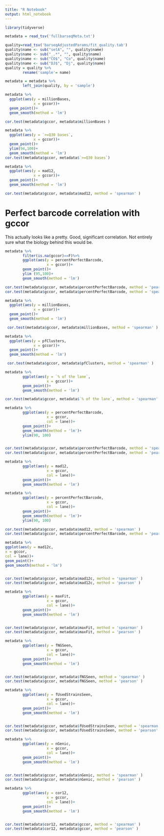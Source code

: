 ```yaml
---
title: "R Notebook"
output: html_notebook
---
```

```r
library(tidyverse)

metadata = read_tsv('fullbarseqMeta.txt')

quality=read_tsv('barseqAdjustedParams/fit_quality.tab')
quality$name <- sub("setA", "", quality$name)
quality$name <- sub("_.*", "", quality$name)
quality$name <- sub("CO$", "Co", quality$name)
quality$name <- sub("DJ$", "Dj", quality$name)
quality = quality %>%
        rename('sample'= name)

metadata = metadata %>%
        left_join(quality, by = 'sample')

```


```r
metadata %>%
  ggplot(aes(y = millionBases,
             x = gccor))+
  geom_point()+
  geom_smooth(method = 'lm')

cor.test(metadata$gccor, metadata$millionBases )
```
```r
metadata %>%
  ggplot(aes(y = `>=Q30 bases`,
             x = gccor))+
  geom_point()+
  ylim(94,100)+
  geom_smooth(method = 'lm')
cor.test(metadata$gccor, metadata$`>=Q30 bases`)
```

```r

metadata %>%
  ggplot(aes(y = mad12,
             x = gccor))+
  geom_point()+
  geom_smooth(method = 'lm')

cor.test(metadata$gccor, metadata$mad12, method = 'spearman' )
```
# Perfect barcode correlation with gccor
This actually looks like a pretty. Good, significant correlation. Not entirely sure what the biology behind this would be.
```R
metadata %>%
        filter(is.na(gccor)==F)%>%
        ggplot(aes(y = percentPerfectBarcode,
                   x = gccor))+
        geom_point()+
        ylim (95,100)+
        geom_smooth(method = 'lm')

cor.test(metadata$gccor, metadata$percentPerfectBarcode, method = 'pearson' )
cor.test(metadata$gccor, metadata$percentPerfectBarcode, method = 'spearman' )

```

```r
metadata %>%
  ggplot(aes(y = millionBases,
             x = gccor))+
  geom_point()+
  geom_smooth(method = 'lm')

 cor.test(metadata$gccor, metadata$millionBases, method = 'spearman' )
```

```r
metadata %>%
  ggplot(aes(y = pfClusters,
             x = gccor))+
  geom_point()+
  geom_smooth(method = 'lm')

 cor.test(metadata$gccor, metadata$pfClusters, method = 'spearman' )
```
```r
metadata %>%
        ggplot(aes(y = `% of the lane`,
                   x = gccor))+
        geom_point()+
        geom_smooth(method = 'lm')

cor.test(metadata$gccor, metadata$`% of the lane`, method = 'spearman' )
```

```r
metadata %>%
        ggplot(aes(y = percentPerfectBarcode,
                   x = gccor,
                   col = lane))+
        geom_point()+
        geom_smooth(method = 'lm')+
        ylim(90, 100)


cor.test(metadata$gccor, metadata$percentPerfectBarcode, method = 'spearman' )
cor.test(metadata$gccor, metadata$percentPerfectBarcode, method = 'pearson' )
```

```r
metadata %>%
        ggplot(aes(y = mad12,
                   x = gccor,
                   col = lane))+
        geom_point()+
        geom_smooth(method = 'lm')

metadata %>%
        ggplot(aes(y = percentPerfectBarcode,
                   x = gccor,
                   col = lane))+
        geom_point()+
        geom_smooth(method = 'lm')+
        ylim(90, 100)

cor.test(metadata$gccor, metadata$mad12, method = 'spearman' )
cor.test(metadata$gccor, metadata$percentPerfectBarcode, method = 'pearson' )
```

```r
metadata %>%
ggplot(aes(y = mad12c,
x = gccor,
col = lane))+
geom_point()+
geom_smooth(method = 'lm')


cor.test(metadata$gccor, metadata$mad12c, method = 'spearman' )
cor.test(metadata$gccor, metadata$mad12c, method = 'pearson' )
```
```r
metadata %>%
        ggplot(aes(y = maxFit,
                   x = gccor,
                   col = lane))+
        geom_point()+
        geom_smooth(method = 'lm')


cor.test(metadata$gccor, metadata$maxFit, method = 'spearman' )
cor.test(metadata$gccor, metadata$maxFit, method = 'pearson' )
```
```r
metadata %>%
        ggplot(aes(y = fNGSeen,
                   x = gccor,
                   col = lane))+
        geom_point()+
        geom_smooth(method = 'lm')


cor.test(metadata$gccor, metadata$fNGSeen, method = 'spearman' )
cor.test(metadata$gccor, metadata$fNGSeen, method = 'pearson' )
```
```r
metadata %>%
        ggplot(aes(y = fUsedStrainsSeen,
                   x = gccor,
                   col = lane))+
        geom_point()+
        geom_smooth(method = 'lm')


cor.test(metadata$gccor, metadata$fUsedStrainsSeen, method = 'spearman' )
cor.test(metadata$gccor, metadata$fUsedStrainsSeen, method = 'pearson' )
```
```r
metadata %>%
        ggplot(aes(y = nGenic,
                   x = gccor,
                   col = lane))+
        geom_point()+
        geom_smooth(method = 'lm')


cor.test(metadata$gccor, metadata$nGenic, method = 'spearman' )
cor.test(metadata$gccor, metadata$nGenic, method = 'pearson' )
```
```r
metadata %>%
        ggplot(aes(y = cor12,
                   x = gccor,
                   col = lane))+
        geom_point()+
        geom_smooth(method = 'lm')


cor.test(metadata$cor12, metadata$gccor, method = 'spearman' )
cor.test(metadata$cor12, metadata$gccor, method = 'pearson' )
```
